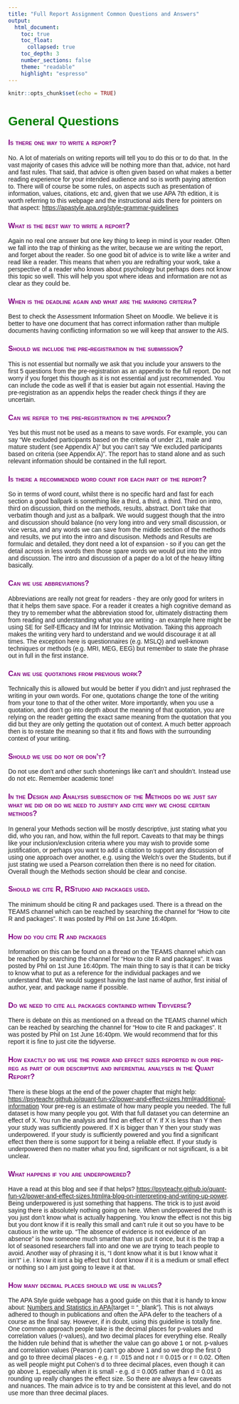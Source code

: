 ```yaml
---
title: "Full Report Assignment Common Questions and Answers"
output: 
  html_document:
    toc: true
    toc_float:
      collapsed: true
    toc_depth: 3
    number_sections: false
    theme: "readable"
    highlight: "espresso"
---
```


<style>
h1:not(.title), #TOC > ul.tocify-header > li:first-child {
  font-weight: bold; 
  color: green; 
}

h2, #TOC ul.tocify-subheader[data-tag="2"] > li.tocify-item {
  color: blue; 
}

h3, #TOC ul.tocify-subheader[data-tag="3"] > li.tocify-item {
  color: purple;
  font-variant: small-caps; 
}

body{
  font-family: Arial;
}

</style>

```r
knitr::opts_chunk$set(echo = TRUE)
```

# General Questions

### Is there one way to write a report?

No. A lot of materials on writing reports will tell you to do this or to do that. In the vast majority of cases this advice will be nothing more than that, advice, not hard and fast rules. That said, that advice is often given based on what makes a better reading experience for your intended audience and so is worth paying attention to. There will of course be some rules, on aspects such as presentation of information, values, citations, etc and, given that we use APA 7th edition, it is worth referring to this webpage and the instructional aids there for pointers on that aspect: [https://apastyle.apa.org/style-grammar-guidelines](https://apastyle.apa.org/style-grammar-guidelines){target="_blank"}

### What is the best way to write a report?

Again no real one answer but one key thing to keep in mind is your reader. Often we fall into the trap of thinking as the writer, because we are writing the report, and forget about the reader. So one good bit of advice is to write like a writer and read like a reader. This means that when you are redrafting your work, take a perspective of a reader who knows about psychology but perhaps does not know this topic so well. This will help you spot where ideas and information are not as clear as they could be.

### When is the deadline again and what are the marking criteria?

Best to check the Assessment Information Sheet on Moodle. We believe it is better to have one document that has correct information rather than multiple documents having conflicting information so we will keep that answer to the AIS.

### Should we include the pre-registration in the submission?

This is not essential but normally we ask that you include your answers to the first 5 questions from the pre-registration as an appendix to the full report. Do not worry if you forget this though as it is not essential and just recommended. You can include the code as well if that is easier but again not essential. Having the pre-registration as an appendix helps the reader check things if they are uncertain.

### Can we refer to the pre-registration in the appendix?

Yes but this must not be used as a means to save words. For example, you can say "We excluded participants based on the criteria of under 21, male and mature student (see Appendix A)" but you can't say "We excluded participants based on criteria (see Appendix A)". The report has to stand alone and as such relevant information should be contained in the full report.

### Is there a recommended word count for each part of the report?

So in terms of word count, whilst there is no specific hard and fast for each section a good ballpark is something like a third, a third, a third. Third on intro, third on discussion, third on the methods, results, abstract.  Don't take that verbatim though and just as a ballpark. We would  suggest though that the intro and discussion should balance (no very long intro and very small discussion, or vice versa, and any words we can save from the middle section of the methods and results, we put into the intro and discusison. Methods and Results are formulaic and detailed, they dont need a lot of expansion - so if you can get the detail across in less words then those spare words we would put into the intro and discussion. The intro and discussion of a paper do a lot of the heavy lifting basically.

### Can we use abbreviations?

Abbreviations are really not great for readers - they are only good for writers in that it helps them save space. For a reader it creates a high cognitive demand as they try to remember what the abbreviation stood for, ultimately distracting them from reading and understanding what you are writing - an example here might be using SE for Self-Efficacy and IM for Intrinsic Motivation. Taking this approach makes the writing very hard to understand and we would discourage it at all times. The exception here is questionnaires (e.g. MSLQ) and well-known techniques or methods (e.g. MRI, MEG, EEG) but remember to state the phrase out in full in the first instance.

### Can we use quotations from previous work?

Technically this is allowed but would be better if you didn't and just rephrased the writing in your own words. For one, quotations change the tone of the writing from your tone to that of the other writer. More importantly, when you use a quotation, and don't go into depth about the meaning of that quotation, you are relying on the reader getting the exact same meaning from the quotation that you did but they are only getting the quotation out of context. A much better approach then is to restate the meaning so that it fits and flows with the surrounding context of your writing.

### Should we use do not or don't?

Do not use don't and other such shortenings like can't and shouldn't. Instead use do not etc. Remember academic tone!

### In the Design and Analysis subsection of the Methods do we just say what we did or do we need to justify and cite why we chose certain methods?

In general your Methods section will be mostly descriptive, just stating what you did, who you ran, and how, within the full report. Caveats to that may be things like your inclusion/exclusion criteria where you may wish to provide some justification, or perhaps you want to add a citation to support any discussion of using one approach over another, e.g. using the Welch's over the Students, but if just stating we used a Pearson correlation then there is no need for citation. Overall though the Methods section should be clear and concise. 

### Should we cite R, RStudio and packages used.

The minimum should be citing R and packages used. There is a thread on the TEAMS channel which can be reached by searching the channel for "How to cite R and packages". It was posted by Phil on 1st June 16:40pm.

### How do you cite R and packages

Information on this can be found on a thread on the TEAMS channel which can be reached by searching the channel for "How to cite R and packages". It was posted by Phil on 1st June 16:40pm. The main thing to say is that it can be tricky to know what to put as a reference for the individual packages and we understand that. We would suggest having the last name of author, first initial of author, year, and package name if possible.

### Do we need to cite all packages contained within Tidyverse?

There is debate on this as mentioned on a thread on the TEAMS channel which can be reached by searching the channel for "How to cite R and packages". It was posted by Phil on 1st June 16:40pm. We would recommend that for this report it is fine to just cite the tidyverse.

### How exactly do we use the power and effect sizes reported in our pre-reg as part of our descriptive and inferential analyses in the Quant Report? 

There is these blogs at the end of the power chapter that might help: [https://psyteachr.github.io/quant-fun-v2/power-and-effect-sizes.html#additional-information](https://psyteachr.github.io/quant-fun-v2/power-and-effect-sizes.html#additional-information){target="_blank"} Your pre-reg is an estimate of how many people you needed. The full dataset is how many people you got. With that full dataset you can determine an effect of X. You run the analysis and find an effect of Y. If X is less than Y then your study was sufficiently powered. If X is bigger than Y then your study was underpowered. If your study is sufficiently powered and you find a significant effect then there is some support for it being a reliable effect. If your study is underpowered then no matter what you find, significant or not significant, is a bit unclear.

### What happens if you are underpowered?

Have a read at this blog and see if that helps? [https://psyteachr.github.io/quant-fun-v2/power-and-effect-sizes.html#a-blog-on-interpreting-and-writing-up-power](https://psyteachr.github.io/quant-fun-v2/power-and-effect-sizes.html#a-blog-on-interpreting-and-writing-up-power){target="_blank"}. Being underpowered is just something that happens. The trick is to just avoid saying there is absolutely nothing going on here. When underpowered the truth is you just don't know what is actually happening. You know the effect is not this big but you dont know if it is really this small and can't rule it out so you have to be cautious in the write up. "The absence of evidence is not evidence of an absence" is how someone much smarter than us put it once, but it is the trap a lot of seasoned researchers fall into and one we are trying to teach people to avoid. Another way of phrasing it is, "I dont know what it is but I know what it isn't" i.e. I know it isnt a big effect but I dont know if it is a medium or small effect or nothing so I am just going to leave it at that.

### How many decimal places should we use in values?

The APA Style guide webpage has a good guide on this that it is handy to know about: [Numbers and Statistics in APA](https://apastyle.apa.org/instructional-aids/numbers-statistics-guide.pdf){target = "_blank"}. This is not always adhered to though in publications and often the APA defer to the teachers of a course as the final say. However, if in doubt, using this guideline is totally fine.  One common approach people take is the decimal places for p-values and correlation values (r-values), and two decimal places for everything else. Really the hidden rule behind that is whether the value can go above 1 or not. p-values and correlation values (Pearson r) can't go above 1 and so we drop the first 0 and go to three decimal places - e.g. r = .015 and not r = 0.015 or r = 0.02. Often as well people might put Cohen's d to three decimal places, even though it can go above 1, especially when it is small - e.g. d = 0.005 rather than d = 0.01 as rounding up really changes the effect size. So there are always a few caveats and nuances. The main advice is to try and be consistent at this level, and do not use more than three decimal places.